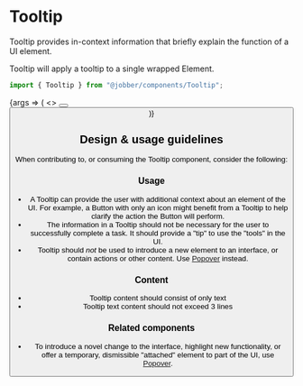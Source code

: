 
# Tooltip

<Meta title="Components/Tooltip" component={Tooltip} />

Tooltip provides in-context information that briefly explain the function of a
UI element.

Tooltip will apply a tooltip to a single wrapped Element.

```ts
import { Tooltip } from "@jobber/components/Tooltip";
```

<Canvas>
  <Story
    name="Tooltip"
    args={{
      message: "tis a button",
    }}
  >
    {args => (
      <>
        <Tooltip {...args}>
          <Button label="Hover On Me" />
        </Tooltip>
        <Tooltip {...args}>
          <Button label="Hover On Me Too" />
        </Tooltip>
      </>
    )}
  </Story>
</Canvas>

<ArgsTable of={Tooltip} story="Tooltip" />

## Design & usage guidelines

When contributing to, or consuming the Tooltip component, consider the
following:

### Usage

- A Tooltip can provide the user with additional context about an element of the
  UI. For example, a Button with only an icon might benefit from a Tooltip to
  help clarify the action the Button will perform.
- The information in a Tooltip should not be necessary for the user to
  successfully complete a task. It should provide a "tip" to use the "tools" in
  the UI.
- Tooltip should _not_ be used to introduce a new element to an interface, or
  contain actions or other content. Use
  <a href="../?path=/docs/components-popover--popover">Popover</a> instead.

### Content

- Tooltip content should consist of only text
- Tooltip text content should not exceed 3 lines

### Related components

- To introduce a novel change to the interface, highlight new functionality, or
  offer a temporary, dismissible "attached" element to part of the UI, use
  <a href="../?path=/docs/components-popover--popover">Popover</a>.
